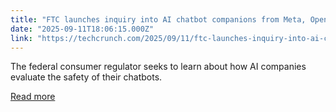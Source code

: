 ```yaml
---
title: "FTC launches inquiry into AI chatbot companions from Meta, OpenAI, and others"
date: "2025-09-11T18:06:15.000Z"
link: "https://techcrunch.com/2025/09/11/ftc-launches-inquiry-into-ai-chatbot-companions-from-meta-openai-and-others/"
---
```


The federal consumer regulator seeks to learn about how AI companies evaluate the safety of their chatbots.

[Read more](https://techcrunch.com/2025/09/11/ftc-launches-inquiry-into-ai-chatbot-companions-from-meta-openai-and-others/)
